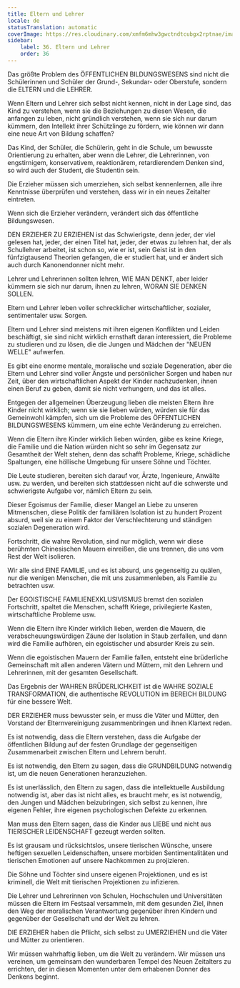 ```yaml
---
title: Eltern und Lehrer
locale: de
statusTranslation: automatic
coverImage: https://res.cloudinary.com/xmfm6mhw3gwctndtcubgx2rptnae/image/upload/v1740337243/small_cover_educacion_fundamental_a051170f1c.webp
sidebar:
    label: 36. Eltern und Lehrer
    order: 36
---
```

Das größte Problem des ÖFFENTLICHEN BILDUNGSWESENS sind nicht die Schülerinnen und Schüler der Grund-, Sekundar- oder Oberstufe, sondern die ELTERN und die LEHRER.

Wenn Eltern und Lehrer sich selbst nicht kennen, nicht in der Lage sind, das Kind zu verstehen, wenn sie die Beziehungen zu diesen Wesen, die anfangen zu leben, nicht gründlich verstehen, wenn sie sich nur darum kümmern, den Intellekt ihrer Schützlinge zu fördern, wie können wir dann eine neue Art von Bildung schaffen?

Das Kind, der Schüler, die Schülerin, geht in die Schule, um bewusste Orientierung zu erhalten, aber wenn die Lehrer, die Lehrerinnen, von engstirnigem, konservativem, reaktionärem, retardierendem Denken sind, so wird auch der Student, die Studentin sein.

Die Erzieher müssen sich umerziehen, sich selbst kennenlernen, alle ihre Kenntnisse überprüfen und verstehen, dass wir in ein neues Zeitalter eintreten.

Wenn sich die Erzieher verändern, verändert sich das öffentliche Bildungswesen.

DEN ERZIEHER ZU ERZIEHEN ist das Schwierigste, denn jeder, der viel gelesen hat, jeder, der einen Titel hat, jeder, der etwas zu lehren hat, der als Schullehrer arbeitet, ist schon so, wie er ist, sein Geist ist in den fünfzigtausend Theorien gefangen, die er studiert hat, und er ändert sich auch durch Kanonendonner nicht mehr.

Lehrer und Lehrerinnen sollten lehren, WIE MAN DENKT, aber leider kümmern sie sich nur darum, ihnen zu lehren, WORAN SIE DENKEN SOLLEN.

Eltern und Lehrer leben voller schrecklicher wirtschaftlicher, sozialer, sentimentaler usw. Sorgen.

Eltern und Lehrer sind meistens mit ihren eigenen Konflikten und Leiden beschäftigt, sie sind nicht wirklich ernsthaft daran interessiert, die Probleme zu studieren und zu lösen, die die Jungen und Mädchen der "NEUEN WELLE" aufwerfen.

Es gibt eine enorme mentale, moralische und soziale Degeneration, aber die Eltern und Lehrer sind voller Ängste und persönlicher Sorgen und haben nur Zeit, über den wirtschaftlichen Aspekt der Kinder nachzudenken, ihnen einen Beruf zu geben, damit sie nicht verhungern, und das ist alles.

Entgegen der allgemeinen Überzeugung lieben die meisten Eltern ihre Kinder nicht wirklich; wenn sie sie lieben würden, würden sie für das Gemeinwohl kämpfen, sich um die Probleme des ÖFFENTLICHEN BILDUNGSWESENS kümmern, um eine echte Veränderung zu erreichen.

Wenn die Eltern ihre Kinder wirklich lieben würden, gäbe es keine Kriege, die Familie und die Nation würden nicht so sehr im Gegensatz zur Gesamtheit der Welt stehen, denn das schafft Probleme, Kriege, schädliche Spaltungen, eine höllische Umgebung für unsere Söhne und Töchter.

Die Leute studieren, bereiten sich darauf vor, Ärzte, Ingenieure, Anwälte usw. zu werden, und bereiten sich stattdessen nicht auf die schwerste und schwierigste Aufgabe vor, nämlich Eltern zu sein.

Dieser Egoismus der Familie, dieser Mangel an Liebe zu unseren Mitmenschen, diese Politik der familiären Isolation ist zu hundert Prozent absurd, weil sie zu einem Faktor der Verschlechterung und ständigen sozialen Degeneration wird.

Fortschritt, die wahre Revolution, sind nur möglich, wenn wir diese berühmten Chinesischen Mauern einreißen, die uns trennen, die uns vom Rest der Welt isolieren.

Wir alle sind EINE FAMILIE, und es ist absurd, uns gegenseitig zu quälen, nur die wenigen Menschen, die mit uns zusammenleben, als Familie zu betrachten usw.

Der EGOISTISCHE FAMILIENEXKLUSIVISMUS bremst den sozialen Fortschritt, spaltet die Menschen, schafft Kriege, privilegierte Kasten, wirtschaftliche Probleme usw.

Wenn die Eltern ihre Kinder wirklich lieben, werden die Mauern, die verabscheuungswürdigen Zäune der Isolation in Staub zerfallen, und dann wird die Familie aufhören, ein egoistischer und absurder Kreis zu sein.

Wenn die egoistischen Mauern der Familie fallen, entsteht eine brüderliche Gemeinschaft mit allen anderen Vätern und Müttern, mit den Lehrern und Lehrerinnen, mit der gesamten Gesellschaft.

Das Ergebnis der WAHREN BRÜDERLICHKEIT ist die WAHRE SOZIALE TRANSFORMATION, die authentische REVOLUTION im BEREICH BILDUNG für eine bessere Welt.

DER ERZIEHER muss bewusster sein, er muss die Väter und Mütter, den Vorstand der Elternvereinigung zusammenbringen und ihnen Klartext reden.

Es ist notwendig, dass die Eltern verstehen, dass die Aufgabe der öffentlichen Bildung auf der festen Grundlage der gegenseitigen Zusammenarbeit zwischen Eltern und Lehrern beruht.

Es ist notwendig, den Eltern zu sagen, dass die GRUNDBILDUNG notwendig ist, um die neuen Generationen heranzuziehen.

Es ist unerlässlich, den Eltern zu sagen, dass die intellektuelle Ausbildung notwendig ist, aber das ist nicht alles, es braucht mehr, es ist notwendig, den Jungen und Mädchen beizubringen, sich selbst zu kennen, ihre eigenen Fehler, ihre eigenen psychologischen Defekte zu erkennen.

Man muss den Eltern sagen, dass die Kinder aus LIEBE und nicht aus TIERISCHER LEIDENSCHAFT gezeugt werden sollten.

Es ist grausam und rücksichtslos, unsere tierischen Wünsche, unsere heftigen sexuellen Leidenschaften, unsere morbiden Sentimentalitäten und tierischen Emotionen auf unsere Nachkommen zu projizieren.

Die Söhne und Töchter sind unsere eigenen Projektionen, und es ist kriminell, die Welt mit tierischen Projektionen zu infizieren.

Die Lehrer und Lehrerinnen von Schulen, Hochschulen und Universitäten müssen die Eltern im Festsaal versammeln, mit dem gesunden Ziel, ihnen den Weg der moralischen Verantwortung gegenüber ihren Kindern und gegenüber der Gesellschaft und der Welt zu lehren.

DIE ERZIEHER haben die Pflicht, sich selbst zu UMERZIEHEN und die Väter und Mütter zu orientieren.

Wir müssen wahrhaftig lieben, um die Welt zu verändern. Wir müssen uns vereinen, um gemeinsam den wunderbaren Tempel des Neuen Zeitalters zu errichten, der in diesen Momenten unter dem erhabenen Donner des Denkens beginnt.


